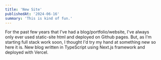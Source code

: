 ```yaml
---
title: 'New Site'
publishedAt: '2024-06-16'
summary: 'This is kind of fun.'
---
```


For the past few years that I've had a blog/portfolio/website, I've always only
ever used static-site html and deployed on Github pages. But, as I'm starting
full stack work soon, I thought I'd try my hand at something new so here it is.
New blog written in TypeScript using Next.js framework and deployed with Vercel.